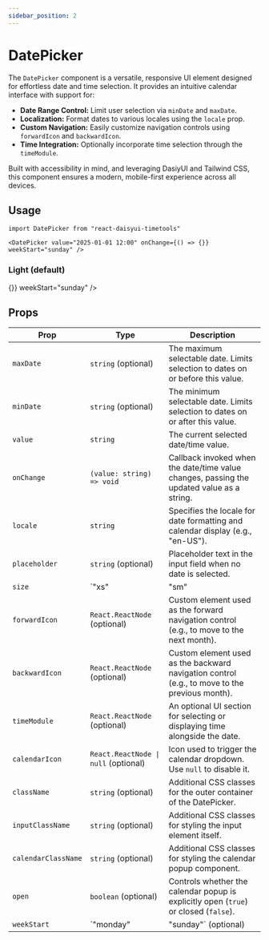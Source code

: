 ```yaml
---
sidebar_position: 2
---
```



# DatePicker

The `DatePicker` component is a versatile, responsive UI element designed for effortless date and time selection. It provides an intuitive calendar interface with support for:
- **Date Range Control:** Limit user selection via `minDate` and `maxDate`.
- **Localization:** Format dates to various locales using the `locale` prop.
- **Custom Navigation:** Easily customize navigation controls using `forwardIcon` and `backwardIcon`.
- **Time Integration:** Optionally incorporate time selection through the `timeModule`.

Built with accessibility in mind, and leveraging DasiyUI and Tailwind CSS, this component ensures a modern, mobile-first experience across all devices.

## Usage

```tsx
import DatePicker from "react-daisyui-timetools"

<DatePicker value="2025-01-01 12:00" onChange={() => {}} weekStart="sunday" />
```

### Light (default)
<div data-theme="light" className="rounded-2xl w-48" style={{ width: "390px" }} >
  <DatePicker value="2025-01-01 12:00" onChange={() => {}} weekStart="sunday" />
</div>

## Props

| Prop               | Type                                        | Description                                                                                                   |
| ------------------ | ------------------------------------------- | ------------------------------------------------------------------------------------------------------------- |
| `maxDate`          | `string` (optional)                         | The maximum selectable date. Limits selection to dates on or before this value.                               |
| `minDate`          | `string` (optional)                         | The minimum selectable date. Limits selection to dates on or after this value.                                |
| `value`            | `string`                                    | The current selected date/time value.                                                                       |
| `onChange`         | `(value: string) => void`                     | Callback invoked when the date/time value changes, passing the updated value as a string.                       |
| `locale`           | `string`                                    | Specifies the locale for date formatting and calendar display (e.g., "en-US").                                  |
| `placeholder`      | `string` (optional)                         | Placeholder text in the input field when no date is selected.                                                 |
| `size`             | `"xs" | "sm" | "md" | "lg"` (optional)          | Controls the size variation of the DatePicker UI.                                                             |
| `forwardIcon`      | `React.ReactNode` (optional)                | Custom element used as the forward navigation control (e.g., to move to the next month).                        |
| `backwardIcon`     | `React.ReactNode` (optional)                | Custom element used as the backward navigation control (e.g., to move to the previous month).                   |
| `timeModule`       | `React.ReactNode` (optional)                | An optional UI section for selecting or displaying time alongside the date.                                   |
| `calendarIcon`     | `React.ReactNode \| null` (optional)         | Icon used to trigger the calendar dropdown. Use `null` to disable it.                                          |
| `className`        | `string` (optional)                         | Additional CSS classes for the outer container of the DatePicker.                                             |
| `inputClassName`   | `string` (optional)                         | Additional CSS classes for styling the input element itself.                                                 |
| `calendarClassName`| `string` (optional)                         | Additional CSS classes for styling the calendar popup component.                                              |
| `open`             | `boolean` (optional)                        | Controls whether the calendar popup is explicitly open (`true`) or closed (`false`).                           |
| `weekStart`        | `"monday" | "sunday"` (optional)             | Sets the starting day of the week in the calendar view.                                                        | 


